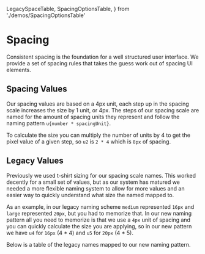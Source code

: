   LegacySpaceTable,
  SpacingOptionsTable,
} from './demos/SpacingOptionsTable'

<Meta title="Foundations/Spacing" />

# Spacing

Consistent spacing is the foundation for a well structured user interface. We provide a set of spacing rules that takes the guess work out of spacing UI elements.

## Spacing Values

Our spacing values are based on a 4px unit, each step up in the spacing scale increases the size by 1 unit, or 4px. The steps of our spacing scale are named for the amount of spacing units they represent and follow the naming pattern `u{number * spacingUnit}`.

To calculate the size you can multiply the number of units by 4 to get the pixel value of a given step, so `u2` is `2 * 4` which is `8px` of spacing.

<SpacingOptionsTable />

## Legacy Values

Previously we used t-shirt sizing for our spacing scale names. This worked decently for a small set of values, but as our system has matured we needed a more flexible naming system to allow for more values and an easier way to quickly understand what size the named mapped to.

As an example, in our legacy naming scheme `medium` represented `16px` and `large` represented `20px`, but you had to memorize that. In our new naming pattern all you need to memorize is that we use a `4px` unit of spacing and you can quickly calculate the size you are applying, so in our new pattern we have `u4` for `16px` (4 \* 4) and `u5` for `20px` (4 \* 5).

Below is a table of the legacy names mapped to our new naming pattern.

<LegacySpaceTable />
